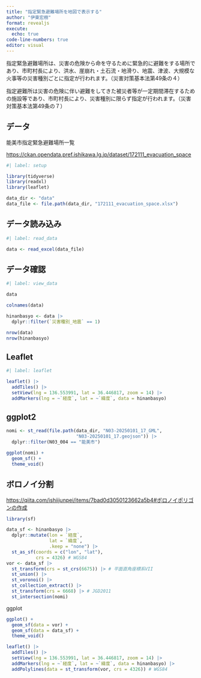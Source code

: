 ```yaml
---
title: "指定緊急避難場所を地図で表示する"
author: "伊東宏樹"
format: revealjs
execute: 
  echo: true
code-line-numbers: true
editor: visual
---
```


指定緊急避難場所は、災害の危険から命を守るために緊急的に避難をする場所であり、市町村長により、洪水、崖崩れ・土石流・地滑り、地震、津波、大規模な火事等の災害種別ごとに指定が行われます。（災害対策基本法第49条の４）

指定避難所は災害の危険に伴い避難をしてきた被災者等が一定期間滞在するための施設等であり、市町村長により、災害種別に限らず指定が行われます。（災害対策基本法第49条の７）

## データ

能美市指定緊急避難場所一覧

<https://ckan.opendata.pref.ishikawa.lg.jp/dataset/172111_evacuation_space>

```r
#| label: setup

library(tidyverse)
library(readxl)
library(leaflet)

data_dir <- "data"
data_file <- file.path(data_dir, "172111_evacuation_space.xlsx")
```

## データ読み込み

```r
#| label: read_data

data <- read_excel(data_file)
```

## データ確認

```r
#| label: view_data

data
```

```r
colnames(data)
```

```r
hinanbasyo <- data |>
  dplyr::filter(`災害種別_地震` == 1)
```

```r
nrow(data)
nrow(hinanbasyo)
```

## Leaflet

```r
#| label: leaflet

leaflet() |>
  addTiles() |>
  setView(lng = 136.553991, lat = 36.446817, zoom = 14) |>
  addMarkers(lng = ~`経度`, lat = ~`緯度`, data = hinanbasyo)
```

## ggplot2

```r
nomi <- st_read(file.path(data_dir, "N03-20250101_17_GML",
                          "N03-20250101_17.geojson")) |>
  dplyr::filter(N03_004 == "能美市")
```

```r
ggplot(nomi) +
  geom_sf() +
  theme_void()
```

## ボロノイ分割

<https://qiita.com/ishiijunpei/items/7bad0d3050123662a5b4#ボロノイポリゴンの作成>

```r
library(sf)

data_sf <- hinanbasyo |>
  dplyr::mutate(lon = `経度`,
                lat = `緯度`,
                .keep = "none") |>
  st_as_sf(coords = c("lon", "lat"),
           crs = 4326) # WGS84
vor <- data_sf |>
  st_transform(crs = st_crs(6675)) |> # 平面直角座標系VII
  st_union() |>
  st_voronoi() |>
  st_collection_extract() |>
  st_transform(crs = 6668) |> # JGD2011
  st_intersection(nomi)
```

ggplot

```r
ggplot() +
  geom_sf(data = vor) +
  geom_sf(data = data_sf) +
  theme_void()
```

```r
leaflet() |>
  addTiles() |>
  setView(lng = 136.553991, lat = 36.446817, zoom = 14) |>
  addMarkers(lng = ~`経度`, lat = ~`緯度`, data = hinanbasyo) |>
  addPolylines(data = st_transform(vor, crs = 4326)) # WGS84
```
